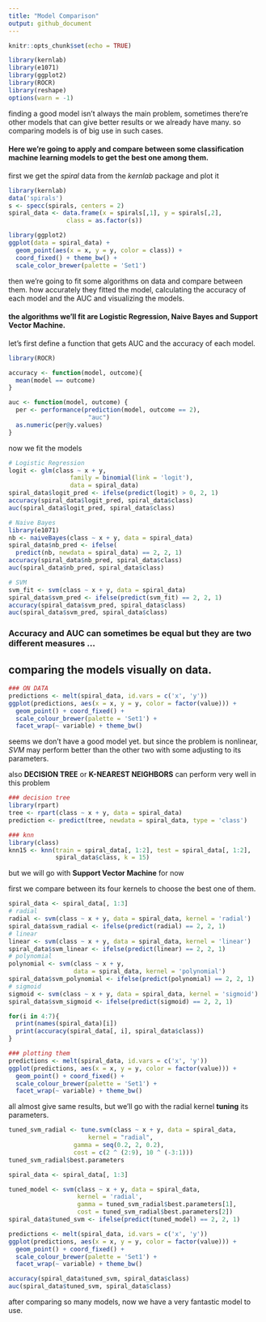 ---
title: "Model Comparison"
output: github_document
---

```{r setup, include=FALSE}
knitr::opts_chunk$set(echo = TRUE)
```
```{r libraries, include=FALSE}
library(kernlab)
library(e1071)
library(ggplot2)
library(ROCR)
library(reshape)
options(warn = -1)
```

finding a good model isn't always the main problem, sometimes there're other models that can give better results or we already have many. so comparing models is of big use in such cases.

#### Here we're going to apply and compare between some classification machine learning models to get the best one among them.

first we get the *spiral* data from the *kernlab* package and plot it
```{r spiral}
library(kernlab)
data('spirals')
s <- specc(spirals, centers = 2)
spiral_data <- data.frame(x = spirals[,1], y = spirals[,2],
                class = as.factor(s))

library(ggplot2)
ggplot(data = spiral_data) +
  geom_point(aes(x = x, y = y, color = class)) +
  coord_fixed() + theme_bw() + 
  scale_color_brewer(palette = 'Set1')

```
then we're going to fit some algorithms on data and compare between them.
how accurately they fitted the model, calculating the accuracy of each model and the AUC and visualizing the models.

#### the algorithms we'll fit are **Logistic Regression**, **Naive Bayes** and **Support Vector Machine**.

let's first define a function that gets AUC and the accuracy of each model.
```{r auc}
library(ROCR)

accuracy <- function(model, outcome){
  mean(model == outcome)
}

auc <- function(model, outcome) { 
  per <- performance(prediction(model, outcome == 2),
                      "auc")
  as.numeric(per@y.values)
}

```

now we fit the models
```{r models}
# Logistic Regression
logit <- glm(class ~ x + y,
                 family = binomial(link = 'logit'),
                 data = spiral_data)
spiral_data$logit_pred <- ifelse(predict(logit) > 0, 2, 1)
accuracy(spiral_data$logit_pred, spiral_data$class)
auc(spiral_data$logit_pred, spiral_data$class)

# Naive Bayes
library(e1071)
nb <- naiveBayes(class ~ x + y, data = spiral_data)
spiral_data$nb_pred <- ifelse(
  predict(nb, newdata = spiral_data) == 2, 2, 1)
accuracy(spiral_data$nb_pred, spiral_data$class)
auc(spiral_data$nb_pred, spiral_data$class)

# SVM
svm_fit <- svm(class ~ x + y, data = spiral_data)
spiral_data$svm_pred <- ifelse(predict(svm_fit) == 2, 2, 1)
accuracy(spiral_data$svm_pred, spiral_data$class)
auc(spiral_data$svm_pred, spiral_data$class)

```

### Accuracy and AUC can sometimes be equal but they are two different measures ...

## comparing the models visually on data.
```{r visual}
### ON DATA 
predictions <- melt(spiral_data, id.vars = c('x', 'y'))
ggplot(predictions, aes(x = x, y = y, color = factor(value))) +
  geom_point() + coord_fixed() +
  scale_colour_brewer(palette = 'Set1') +
  facet_wrap(~ variable) + theme_bw()

```

seems we don't have a good model yet.
but since the problem is nonlinear, *SVM* may perform better than the other two with some adjusting to its parameters.

also **DECISION TREE** or **K-NEAREST NEIGHBORS** can perform very well in this problem
```{r knntree, eval=FALSE}
### decision tree
library(rpart)
tree <- rpart(class ~ x + y, data = spiral_data)
prediction <- predict(tree, newdata = spiral_data, type = 'class')

### knn
library(class)
knn15 <- knn(train = spiral_data[, 1:2], test = spiral_data[, 1:2], 
             spiral_data$class, k = 15)

```

but we will go with **Support Vector Machine** for now

first we compare between its four kernels to choose the best one of them.
```{r svms}
spiral_data <- spiral_data[, 1:3]
# radial
radial <- svm(class ~ x + y, data = spiral_data, kernel = 'radial')
spiral_data$svm_radial <- ifelse(predict(radial) == 2, 2, 1)
# linear
linear <- svm(class ~ x + y, data = spiral_data, kernel = 'linear')
spiral_data$svm_linear <- ifelse(predict(linear) == 2, 2, 1)
# polynomial
polynomial <- svm(class ~ x + y,
                  data = spiral_data, kernel = 'polynomial')
spiral_data$svm_polynomial <- ifelse(predict(polynomial) == 2, 2, 1)
# sigmoid
sigmoid <- svm(class ~ x + y, data = spiral_data, kernel = 'sigmoid')
spiral_data$svm_sigmoid <- ifelse(predict(sigmoid) == 2, 2, 1)

for(i in 4:7){
  print(names(spiral_data)[i])
  print(accuracy(spiral_data[, i], spiral_data$class))
}

### plotting them
predictions <- melt(spiral_data, id.vars = c('x', 'y'))
ggplot(predictions, aes(x = x, y = y, color = factor(value))) +
  geom_point() + coord_fixed() +
  scale_colour_brewer(palette = 'Set1') +
  facet_wrap(~ variable) + theme_bw()

```

all almost give same results, but we'll go with the radial kernel **tuning** its parameters.
```{r tune.svm}
tuned_svm_radial <- tune.svm(class ~ x + y, data = spiral_data,
                      kernel = "radial", 
                  gamma = seq(0.2, 2, 0.2), 
                  cost = c(2 ^ (2:9), 10 ^ (-3:1)))
tuned_svm_radial$best.parameters
```

```{r tuned}
spiral_data <- spiral_data[, 1:3]

tuned_model <- svm(class ~ x + y, data = spiral_data,
                   kernel = 'radial', 
                   gamma = tuned_svm_radial$best.parameters[1],
                   cost = tuned_svm_radial$best.parameters[2])
spiral_data$tuned_svm <- ifelse(predict(tuned_model) == 2, 2, 1)

predictions <- melt(spiral_data, id.vars = c('x', 'y'))
ggplot(predictions, aes(x = x, y = y, color = factor(value))) +
  geom_point() + coord_fixed() +
  scale_colour_brewer(palette = 'Set1') +
  facet_wrap(~ variable) + theme_bw()

accuracy(spiral_data$tuned_svm, spiral_data$class)
auc(spiral_data$tuned_svm, spiral_data$class)

```

after comparing so many models, now we have a very fantastic model to use.


